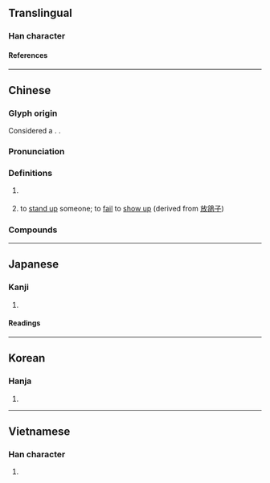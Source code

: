 {{character info}}
==Translingual==

===Han character===
{{Han char|rn=30|rad=口|as=05|sn=8|four=64060|canj=RJR|ids=⿰口古}}

====References====
{{Han ref|kx=0185.211|dkj=03522|dj=0405.140|hdz=10598.060|uh=5495}}

----

==Chinese==
{{zh-forms}}

===Glyph origin===
Considered a {{zh-l|後起字}}. {{Han compound|口|古|ls=psc|c1=s|c2=p|t1=mouth|tr2=gǔ}}.

===Pronunciation===
{{zh-pron
|m=gū
|c=gu1
|h=pfs=
|md=
|mn=ml:ko͘
|w=
|mc=y
|oc=y
|cat=n
}}

===Definitions===
{{zh-hanzi}}

# {{lb|zh|onomatopoeia}} {{n-g|[[rumbling]], [[bubbling]], [[glugging]], [[cooing]], etc. {{gl|often in compounds}}}}
# {{lb|zh|colloquial}} to [[stand up]] someone; to [[fail]] to [[show up]] (derived from [[放鴿子]])

===Compounds===
{{zh-der|咕啉|嘰哩咕嚕|咕咕|冒兒咕冬|叨咕|嘀咕|咕嚕|咕咚咕咚|咕隆|嘰嘰咕咕|嘰咕|咕噥|咕容|咕嚷|唧咕|咕嘟|咕咕唧唧|咕唧|咕咾肉|咕咚|咕咕丟|咕叨|唧唧咕咕|嘀嘀咕咕|磨咕|毛咕|醉貌咕咚|黑咕籠咚}}

----

==Japanese==

===Kanji===
{{ja-kanji|rs=口05}}

# {{rfdef|ja|sort=口05}}

====Readings====
{{ja-readings|goon=[[こ]] (ko)|kanon=[[こ]] (ko)|kun=[[ぶつぶついう]] (butsubutsuiu)}}

----

==Korean==

===Hanja===
{{ko-hanja|hangeul=고|rv=go|mr=ko}}

# {{rfdef|ko|sort=口05}}

----

==Vietnamese==

===Han character===
{{vi-readings|reading=cô, cổ|rs=口05}}

# {{rfdef|vi|sort=口05}}